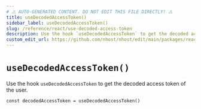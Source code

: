 ```yaml
---
# ⚠️ AUTO-GENERATED CONTENT. DO NOT EDIT THIS FILE DIRECTLY! ⚠️
title: useDecodedAccessToken()
sidebar_label: useDecodedAccessToken()
slug: /reference/react/use-decoded-access-token
description: Use the hook `useDecodedAccessToken` to get the decoded access token of the user.
custom_edit_url: https://github.com/nhost/nhost/edit/main/packages/react/src/useDecodedAccessToken.ts#L15
---
```


# `useDecodedAccessToken()`

Use the hook `useDecodedAccessToken` to get the decoded access token of the user.

```tsx
const decodedAccessToken = useDecodedAccessToken()
```
